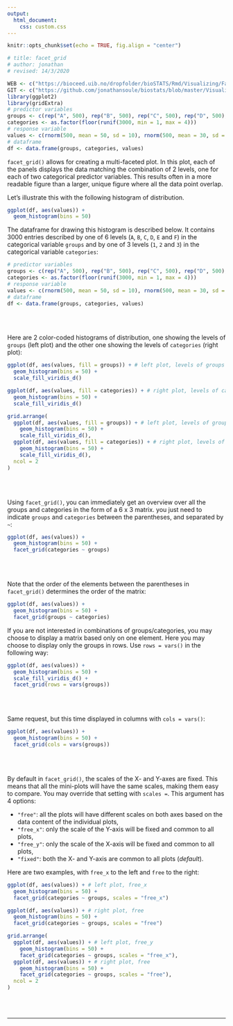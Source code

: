 ```yaml
---
output:
  html_document:
    css: custom.css
--- 
```


```r
knitr::opts_chunk$set(echo = TRUE, fig.align = "center")

# title: facet_grid
# author: jonathan
# revised: 14/3/2020

WEB <- c("https://bioceed.uib.no/dropfolder/bioSTATS/Rmd/Visualizing/Faceted/facet_grid.html")
GIT <- c("https://github.com/jonathansoule/biostats/blob/master/Visualizing/Faceted/facet_grid.Rmd")
library(ggplot2)
library(gridExtra)
# predictor variables
groups <- c(rep("A", 500), rep("B", 500), rep("C", 500), rep("D", 500), rep("E", 500), rep("F", 500))
categories <- as.factor(floor(runif(3000, min = 1, max = 4)))
# response variable
values <- c(rnorm(500, mean = 50, sd = 10), rnorm(500, mean = 30, sd = 5), rnorm(500, mean = 40, sd = 10), rnorm(500, mean = 60, sd = 20), rnorm(500, mean = 70, sd = 10), rnorm(500, mean = 55, sd = 15))
# dataframe
df <- data.frame(groups, categories, values)
```

`facet_grid()` allows for creating a multi-faceted plot. In this plot, each of the panels displays the data matching the combination of 2 levels, one for each of two categorical predictor variables. This results often in a more readable figure than a larger, unique figure where all the data point overlap.

Let’s illustrate this with the following histogram of distribution. 
```r
ggplot(df, aes(values)) +
  geom_histogram(bins = 50)
```

The dataframe for drawing this histogram is described below. It contains 3000 entries described by one of 6 levels (`A`, `B`, `C`, `D`, `E` and `F`) in the categorical variable `groups` and by one of 3 levels (`1`, `2` and `3`) in the categorical variable `categories`:

```r
# predictor variables
groups <- c(rep("A", 500), rep("B", 500), rep("C", 500), rep("D", 500), rep("E", 500), rep("F", 500))
categories <- as.factor(floor(runif(3000, min = 1, max = 4)))
# response variable
values <- c(rnorm(500, mean = 50, sd = 10), rnorm(500, mean = 30, sd = 5), rnorm(500, mean = 40, sd = 10), rnorm(500, mean = 60, sd = 20), rnorm(500, mean = 70, sd = 10), rnorm(500, mean = 55, sd = 15))
# dataframe
df <- data.frame(groups, categories, values)
```
<br/><br/>


Here are 2 color-coded histograms of distribution, one showing the levels of `groups` (left plot) and the other one showing the levels of `categories` (right plot):
```r
ggplot(df, aes(values, fill = groups)) + # left plot, levels of groups
  geom_histogram(bins = 50) +
  scale_fill_viridis_d()

ggplot(df, aes(values, fill = categories)) + # right plot, levels of categories
  geom_histogram(bins = 50) +
  scale_fill_viridis_d()
```
```r
grid.arrange(
  ggplot(df, aes(values, fill = groups)) + # left plot, levels of groups
    geom_histogram(bins = 50) +
    scale_fill_viridis_d(),
  ggplot(df, aes(values, fill = categories)) + # right plot, levels of categories
    geom_histogram(bins = 50) +
    scale_fill_viridis_d(),
  ncol = 2
)
```
<br/><br/>

Using `facet_grid()`, you can immediately get an overview over all the groups and categories in the form of a 6 x 3 matrix. you just need to indicate `groups` and `categories` between the parentheses, and separated by `~`:
```r
ggplot(df, aes(values)) +
  geom_histogram(bins = 50) +
  facet_grid(categories ~ groups)
```
<br/><br/>

Note that the order of the elements between the parentheses in `facet_grid()` determines the order of the matrix:
```r
ggplot(df, aes(values)) +
  geom_histogram(bins = 50) +
  facet_grid(groups ~ categories)
```

If you are not interested in combinations of groups/categories, you may choose to display a matrix based only on one element. Here you may choose to display only the groups in rows. Use `rows = vars()` in the following way:

```r
ggplot(df, aes(values)) +
  geom_histogram(bins = 50) +
  scale_fill_viridis_d() +
  facet_grid(rows = vars(groups))
```
<br/><br/>

Same request, but this time displayed in columns with `cols = vars()`:

```r
ggplot(df, aes(values)) +
  geom_histogram(bins = 50) +
  facet_grid(cols = vars(groups))
```
<br/><br/>

By default in `facet_grid()`, the scales of the X- and Y-axes are fixed. This means that all the mini-plots will have the same scales, making them easy to compare. You may override that setting with `scales =`. This argument has 4 options: 

+ `"free"`: all the plots will have different scales on both axes based on the data content of the individual plots,
+ `"free_x"`: only the scale of the Y-axis will be fixed and common to all plots,
+ `"free_y"`: only the scale of the X-axis will be fixed and common to all plots,
+ `"fixed"`: both the X- and Y-axis are common to all plots (*default*).


Here are two examples, with `free_x` to the left and `free` to the right:
```r
ggplot(df, aes(values)) + # left plot, free_x
  geom_histogram(bins = 50) +
  facet_grid(categories ~ groups, scales = "free_x")

ggplot(df, aes(values)) + # right plot, free
  geom_histogram(bins = 50) +
  facet_grid(categories ~ groups, scales = "free")
```
```r
grid.arrange(
  ggplot(df, aes(values)) + # left plot, free_y
    geom_histogram(bins = 50) +
    facet_grid(categories ~ groups, scales = "free_x"),
  ggplot(df, aes(values)) + # right plot, free
    geom_histogram(bins = 50) +
    facet_grid(categories ~ groups, scales = "free"),
  ncol = 2
)
```


<br/><br/>



***
<!-- UNCOMMENT TO ACTIVATE
Get the Rmarkdown file corresponding to this page on [GitHub](`r GIT`){target="_blank"}.
-->
